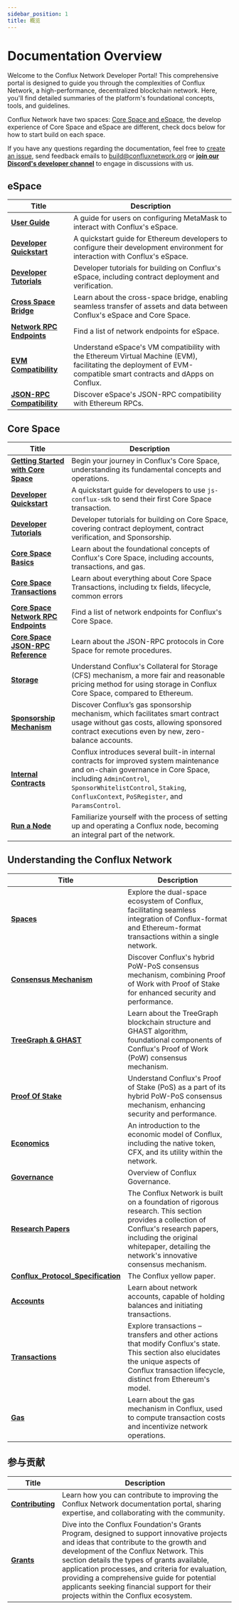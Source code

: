 ```yaml
---
sidebar_position: 1
title: 概览
---
```


# Documentation Overview

Welcome to the Conflux Network Developer Portal! This comprehensive portal is designed to guide you through the complexities of Conflux Network, a high-performance, decentralized blockchain network. Here, you'll find detailed summaries of the platform's foundational concepts, tools, and guidelines.

Conflux Network have two spaces: [Core Space and eSpace](/docs/overview/space-intro), the develop experience of Core Space and eSpace are different, check docs below for how to start build on each space.

If you have any questions regarding the documentation, feel free to [create an issue](https://github.com/Conflux-Chain/conflux-documentation/issues), send feedback emails to [build@confluxnetwork.org](mailto:build@confluxnetwork.org) or [**join our Discord's developer channel**](https://discord.gg/conflux-network) to engage in discussions with us.

## **eSpace**

| Title                                                                  | Description                                                                                                                                                       |
| ---------------------------------------------------------------------- | ----------------------------------------------------------------------------------------------------------------------------------------------------------------- |
| [**User Guide**](../espace/UserGuide.md)                               | A guide for users on configuring MetaMask to interact with Conflux's eSpace.                                                                                      |
| [**Developer Quickstart**](../espace/DeveloperQuickstart.md)           | A quickstart guide for Ethereum developers to configure their development environment for interaction with Conflux's eSpace.                                      |
| [**Developer Tutorials**](/docs/category/tutorials-1)                  | Developer tutorials for building on Conflux's eSpace, including contract deployment and verification.                                                             |
| [**Cross Space Bridge**](../espace/build/cross-space-bridge.md)        | Learn about the cross-space bridge, enabling seamless transfer of assets and data between Conflux's eSpace and Core Space.                                        |
| [**Network RPC Endpoints**](../espace/network-endpoints.md)            | Find a list of network endpoints for eSpace.                                                                                                                      |
| [**EVM Compatibility**](../espace/build/evm-compatibility.md)          | Understand eSpace's VM compatibility with the Ethereum Virtual Machine (EVM), facilitating the deployment of EVM-compatible smart contracts and dApps on Conflux. |
| [**JSON-RPC Compatibility**](../espace/build/jsonrpc-compatibility.md) | Discover eSpace's JSON-RPC compatibility with Ethereum RPCs.                                                                                                      |

## **Core Space**

| Title                                                                                         | Description                                                                                                                                                                                                                                         |
| --------------------------------------------------------------------------------------------- | --------------------------------------------------------------------------------------------------------------------------------------------------------------------------------------------------------------------------------------------------- |
| [**Getting Started with Core Space**](../core/getting-started/getting-started.mdx)            | Begin your journey in Conflux's Core Space, understanding its fundamental concepts and operations.                                                                                                                                                  |
| [**Developer Quickstart**](../core/core-developer-quickstart.md)                              | A quickstart guide for developers to use `js-conflux-sdk` to send their first Core Space transaction.                                                                                                                                               |
| [**Developer Tutorials**](/docs/category/tutorials)                                           | Developer tutorials for building on Core Space, covering contract deployment, contract verification, and Sponsorship.                                                                                                                               |
| [**Core Space Basics**](/docs/category/core-space-basics)                                     | Learn about the foundational concepts of Conflux's Core Space, including accounts, transactions, and gas.                                                                                                                                           |
| [**Core Space Transactions**](/docs/core/core-space-basics/transactions/overview)             | Learn about everything about Core Space Transactions, including tx fields, lifecycle, common errors                                                                                                                                                 |
| [**Core Space Network RPC Endpoints**](../core/core-endpoints.md)                             | Find a list of network endpoints for Conflux's Core Space.                                                                                                                                                                                          |
| [**Core Space JSON-RPC Reference**](../core/build/json-rpc/json-rpc.mdx)                      | Learn about the JSON-RPC protocols in Core Space for remote procedures.                                                                                                                                                                             |
| [**Storage**](../core/core-space-basics/storage.md)                                           | Understand Conflux's Collateral for Storage (CFS) mechanism, a more fair and reasonable pricing method for using storage in Conflux Core Space, compared to Ethereum.                                                                               |
| [**Sponsorship Mechanism**](../core/core-space-basics/sponsor-mechanism.md)                   | Discover Conflux’s gas sponsorship mechanism, which facilitates smart contract usage without gas costs, allowing sponsored contract executions even by new, zero-balance accounts.                                                                  |
| [**Internal Contracts**](../core/core-space-basics/internal-contracts/internal-contracts.mdx) | Conflux introduces several built-in internal contracts for improved system maintenance and on-chain governance in Core Space, including `AdminControl`, `SponsorWhitelistControl`, `Staking`, `ConfluxContext`, `PoSRegister`, and `ParamsControl`. |
| [**Run a Node**](../general/run-a-node/Overview.md)                                           | Familiarize yourself with the process of setting up and operating a Conflux node, becoming an integral part of the network.                                                                                                                         |

## **Understanding the Conflux Network**

| Title                                                                                                     | Description                                                                                                                                                                                                                    |
| --------------------------------------------------------------------------------------------------------- | ------------------------------------------------------------------------------------------------------------------------------------------------------------------------------------------------------------------------------ |
| [**Spaces**](../general/conflux-basics/spaces.md)                                                         | Explore the dual-space ecosystem of Conflux, facilitating seamless integration of Conflux-format and Ethereum-format transactions within a single network.                                                                     |
| [**Consensus Mechanism**](../general/conflux-basics/consensus-mechanisms/consensus-mechanisms.md)         | Discover Conflux's hybrid PoW-PoS consensus mechanism, combining Proof of Work with Proof of Stake for enhanced security and performance.                                                                                      |
| [**TreeGraph & GHAST**](../general/conflux-basics/consensus-mechanisms/proof-of-work/proof-of-work.mdx)   | Learn about the TreeGraph blockchain structure and GHAST algorithm, foundational components of Conflux's Proof of Work (PoW) consensus mechanism.                                                                              |
| [**Proof Of Stake**](../general/conflux-basics/consensus-mechanisms/proof-of-stake/pos_overview.md)       | Understand Conflux's Proof of Stake (PoS) as a part of its hybrid PoW-PoS consensus mechanism, enhancing security and performance.                                                                                             |
| [**Economics**](../general/conflux-basics/economics.md)                                                   | An introduction to the economic model of Conflux, including the native token, CFX, and its utility within the network.                                                                                                         |
| [**Governance**](../general/conflux-basics/conflux-governance/governance-overview.md)                     | Overview of Conflux Governance.                                                                                                                                                                                                |
| [**Research Papers**](../general/conflux-basics/additional-resources/papers.md)                           | The Conflux Network is built on a foundation of rigorous research. This section provides a collection of Conflux's research papers, including the original whitepaper, detailing the network's innovative consensus mechanism. |
| [**Conflux_Protocol_Specification**](https://confluxnetwork.org/files/Conflux_Protocol_Specification.pdf) | The Conflux yellow paper.                                                                                                                                                                                                      |
| [**Accounts**](../general/conflux-basics/accounts.md)                                                     | Learn about network accounts, capable of holding balances and initiating transactions.                                                                                                                                         |
| [**Transactions**](../general/conflux-basics/transactions.md)                                             | Explore transactions – transfers and other actions that modify Conflux's state. This section also elucidates the unique aspects of Conflux transaction lifecycle, distinct from Ethereum's model.                              |
| [**Gas**](../general/conflux-basics/gas.md)                                                               | Learn about the gas mechanism in Conflux, used to compute transaction costs and incentivize network operations.                                                                                                                |

## 参与贡献

| Title                                          | Description                                                                                                                                                                                                                                                                                                                                                                                                            |
| ---------------------------------------------- | ---------------------------------------------------------------------------------------------------------------------------------------------------------------------------------------------------------------------------------------------------------------------------------------------------------------------------------------------------------------------------------------------------------------------- |
| [**Contributing**](../general/CONTRIBUTING.md) | Learn how you can contribute to improving the Conflux Network documentation portal, sharing expertise, and collaborating with the community.                                                                                                                                                                                                                                                                           |
| [**Grants**](../general/build/grants.md)       | Dive into the Conflux Foundation's Grants Program, designed to support innovative projects and ideas that contribute to the growth and development of the Conflux Network. This section details the types of grants available, application processes, and criteria for evaluation, providing a comprehensive guide for potential applicants seeking financial support for their projects within the Conflux ecosystem. |
